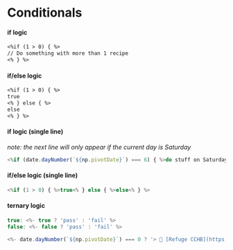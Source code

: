 # Conditionals

#### if logic

```markdown
<%if (1 > 0) { %>
// Do something with more than 1 recipe
<% } %>
```

#### if/else logic

```markdown
<%if (1 > 0) { %>
true
<% } else { %>
else
<% } %>
```

#### if logic (single line)

_note: the next line will only appear if the current day is Saturday_

```javascript
<%if (date.dayNumber(`${np.pivotDate}`) === 6) { %>do stuff on Saturday<% } %>
```

#### if/else logic (single line)

```javascript
<%if (1 > 0) { %>true<% } else { %>else<% } %>
```

#### ternary logic

```javascript
true: <%- true ? 'pass' : 'fail' %>
false: <%- false ? 'pass' : 'fail' %>

<%- date.dayNumber(`${np.pivotDate}`) === 0 ? '> 📖 [Refuge CCHB](https://refugehb.online.church/)' : '' %>
```
